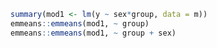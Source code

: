 
```r
summary(mod1 <- lm(y ~ sex*group, data = m))
emmeans::emmeans(mod1, ~ group)
emmeans::emmeans(mod1, ~ group + sex)
```
